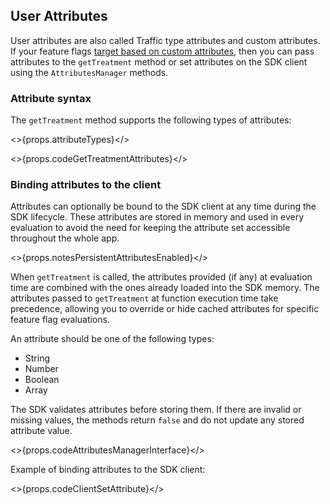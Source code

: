 ## User Attributes

User attributes are also called Traffic type attributes and custom attributes. If your feature flags [target based on custom attributes](https://help.split.io/hc/en-us/articles/360020793231-Target-with-custom-attributes), then you can pass attributes to the `getTreatment` method or set attributes on the SDK client using the `AttributesManager` methods.

### Attribute syntax

The `getTreatment` method supports the following types of attributes:

<>{props.attributeTypes}</>

<>{props.codeGetTreatmentAttributes}</>

### Binding attributes to the client

Attributes can optionally be bound to the SDK client at any time during the SDK lifecycle. These attributes are stored in memory and used in every evaluation to avoid the need for keeping the attribute set accessible throughout the whole app.

<>{props.notesPersistentAttributesEnabled}</>

When `getTreatment` is called, the attributes provided (if any) at evaluation time are combined with the ones already loaded into the SDK memory. The attributes passed to `getTreatment` at function execution time take precedence, allowing you to override or hide cached attributes for specific feature flag evaluations.

An attribute should be one of the following types:
- String
- Number
- Boolean
- Array

The SDK validates attributes before storing them. If there are invalid or missing values, the methods return `false` and do not update any stored attribute value.

<>{props.codeAttributesManagerInterface}</>

Example of binding attributes to the SDK client:

<>{props.codeClientSetAttribute}</>